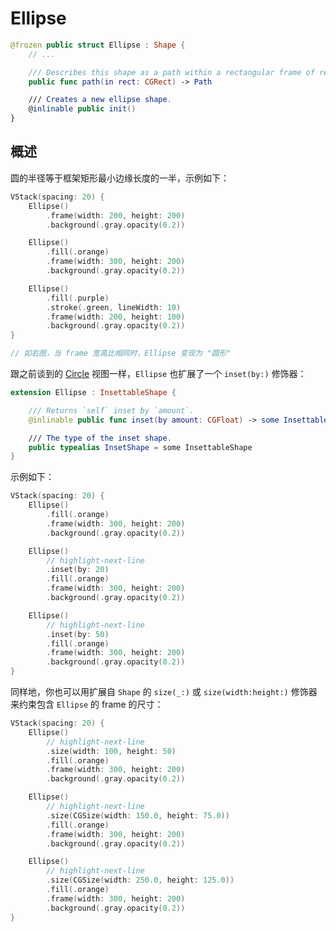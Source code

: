 
# Ellipse

<OriginalLink
  title="在包含它的视图 frame 内对齐的椭圆"
  value="https://developer.apple.com/documentation/swiftui/ellipse"
/>

```swift
@frozen public struct Ellipse : Shape {
    // ...

    /// Describes this shape as a path within a rectangular frame of reference.
    public func path(in rect: CGRect) -> Path

    /// Creates a new ellipse shape.
    @inlinable public init()
}
```

## 概述

圆的半径等于框架矩形最小边缘长度的一半，示例如下：

<ScreenshotBlock src={Ellipse1Image}>

```swift
VStack(spacing: 20) {
    Ellipse()
        .frame(width: 200, height: 200)
        .background(.gray.opacity(0.2))

    Ellipse()
        .fill(.orange)
        .frame(width: 300, height: 200)
        .background(.gray.opacity(0.2))

    Ellipse()
        .fill(.purple)
        .stroke(.green, lineWidth: 10)
        .frame(width: 200, height: 100)
        .background(.gray.opacity(0.2))
}

// 如右图，当 frame 宽高比相同时，Ellipse 变现为 "圆形"
```

</ScreenshotBlock>

跟之前谈到的 [Circle](./circle) 视图一样，`Ellipse` 也扩展了一个 `inset(by:)` 修饰器：

```swift
extension Ellipse : InsettableShape {

    /// Returns `self` inset by `amount`.
    @inlinable public func inset(by amount: CGFloat) -> some InsettableShape

    /// The type of the inset shape.
    public typealias InsetShape = some InsettableShape
}
```

示例如下：

<ScreenshotBlock src={Ellipse2Image}>

```swift
VStack(spacing: 20) {
    Ellipse()
        .fill(.orange)
        .frame(width: 300, height: 200)
        .background(.gray.opacity(0.2))

    Ellipse()
        // highlight-next-line
        .inset(by: 20)
        .fill(.orange)
        .frame(width: 300, height: 200)
        .background(.gray.opacity(0.2))

    Ellipse()
        // highlight-next-line
        .inset(by: 50)
        .fill(.orange)
        .frame(width: 300, height: 200)
        .background(.gray.opacity(0.2))
}
```

</ScreenshotBlock>

同样地，你也可以用扩展自 `Shape` 的 `size(_:)` 或 `size(width:height:)` 修饰器来约束包含 `Ellipse` 的 frame 的尺寸：

<ScreenshotBlock src={Ellipse3Image}>

```swift
VStack(spacing: 20) {
    Ellipse()
        // highlight-next-line
        .size(width: 100, height: 50)
        .fill(.orange)
        .frame(width: 300, height: 200)
        .background(.gray.opacity(0.2))

    Ellipse()
        // highlight-next-line
        .size(CGSize(width: 150.0, height: 75.0))
        .fill(.orange)
        .frame(width: 300, height: 200)
        .background(.gray.opacity(0.2))

    Ellipse()
        // highlight-next-line
        .size(CGSize(width: 250.0, height: 125.0))
        .fill(.orange)
        .frame(width: 300, height: 200)
        .background(.gray.opacity(0.2))
}
```

</ScreenshotBlock>
